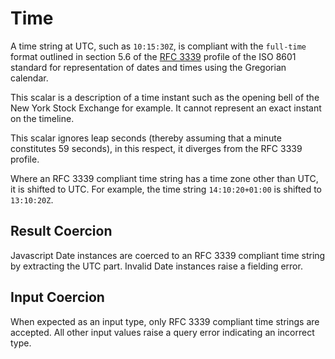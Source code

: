 # Time

A time string at UTC, such as `10:15:30Z`, is compliant with the `full-time` format outlined in section 5.6 of the [RFC 3339](./rfc3339.txt) profile of the ISO 8601 standard for representation of dates and times using the Gregorian calendar.

This scalar is a description of a time instant such as the opening bell of the New York Stock Exchange for example. It cannot represent an exact instant on the timeline.

This scalar ignores leap seconds (thereby assuming that a minute constitutes 59 seconds), in this respect, it diverges from the RFC 3339 profile.

Where an RFC 3339 compliant time string has a time zone other than UTC, it is shifted to UTC. For example, the time string `14:10:20+01:00` is shifted to `13:10:20Z`.

## Result Coercion

Javascript Date instances are coerced to an RFC 3339 compliant time string by extracting the UTC part. Invalid Date instances raise a fielding error.

## Input Coercion

When expected as an input type, only RFC 3339 compliant time strings are accepted. All other input values raise a query error indicating an incorrect type.
